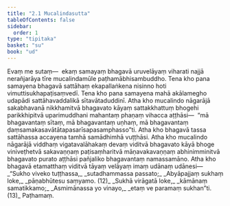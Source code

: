 ```yaml
---
title: "2.1 Mucalindasutta"
tableOfContents: false
sidebar:
  order: 1
type: "tipitaka"
basket: "su"
book: "ud"
---
```



<DynamicBreadcrumb />

<Division number="11" book="ud">

<Paragraph number="71" book="ud">
Evaṃ me sutaṃ—  ekaṃ samayaṃ bhagavā uruvelāyaṃ viharati najjā nerañjarāya tīre mucalindamūle paṭhamābhisambuddho. Tena kho pana samayena bhagavā sattāhaṃ ekapallaṅkena nisinno hoti vimuttisukhapaṭisaṃvedī.
</Paragraph>

<Paragraph number="72" book="ud">
Tena kho pana samayena mahā akālamegho udapādi sattāhavaddalikā sītavātaduddinī. Atha kho mucalindo nāgarājā sakabhavanā nikkhamitvā bhagavato kāyaṃ sattakkhattuṃ bhogehi parikkhipitvā uparimuddhani mahantaṃ phaṇaṃ vihacca aṭṭhāsi—  “mā bhagavantaṃ sītaṃ, mā bhagavantaṃ uṇhaṃ, mā bhagavantaṃ ḍaṃsamakasavātātapasarīsapasamphasso”ti.
</Paragraph>

<Paragraph number="73" book="ud">
Atha kho bhagavā tassa sattāhassa accayena tamhā samādhimhā vuṭṭhāsi. Atha kho mucalindo nāgarājā viddhaṃ vigatavalāhakaṃ devaṃ viditvā bhagavato kāyā bhoge viniveṭhetvā sakavaṇṇaṃ paṭisaṃharitvā māṇavakavaṇṇaṃ abhinimminitvā bhagavato purato aṭṭhāsi pañjaliko bhagavantaṃ namassamāno.
</Paragraph>

<Paragraph number="74" book="ud">
Atha kho bhagavā etamatthaṃ viditvā tāyaṃ velāyaṃ imaṃ udānaṃ udānesi—
</Paragraph>

<Paragraph number="75" type="verses" book="ud">
_“Sukho viveko tuṭṭhassa,_  
_sutadhammassa passato;_  
_Abyāpajjaṃ sukhaṃ loke,_  
_pāṇabhūtesu saṃyamo. (12)_  

</Paragraph>

<Paragraph number="76" type="verses" book="ud">
_Sukhā virāgatā loke,_  
_kāmānaṃ samatikkamo;_  
_Asmimānassa yo vinayo,_  
_etaṃ ve paramaṃ sukhan”ti. (13)_  


</Paragraph>
</Division>

<Paragraph number="77" type="center" book="ud">
Paṭhamaṃ.
</Paragraph>